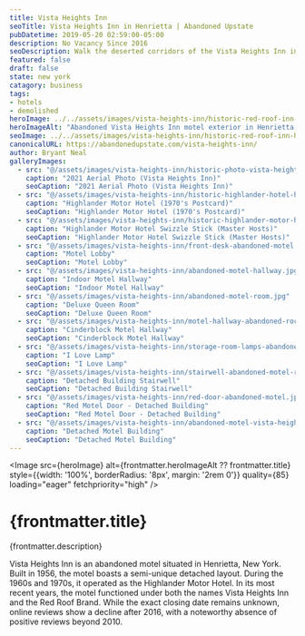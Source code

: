 ```yaml
---
title: Vista Heights Inn
seoTitle: Vista Heights Inn in Henrietta | Abandoned Upstate
pubDatetime: 2019-05-20 02:59:00-05:00
description: No Vacancy Since 2016
seoDescription: Walk the deserted corridors of the Vista Heights Inn in Henrietta, New York, a shuttered Red Roof Inn that closed in 2016 and now rests in eerie silence.
featured: false
draft: false
state: new york
catagory: business
tags:
- hotels
- demolished
heroImage: ../../assets/images/vista-heights-inn/historic-red-roof-inn-henrietta-vista-heights-inn.jpg
heroImageAlt: "Abandoned Vista Heights Inn motel exterior in Henrietta, New York"
seoImage: ../../assets/images/vista-heights-inn/historic-red-roof-inn-henrietta-vista-heights-inn.jpg
canonicalURL: https://abandonedupstate.com/vista-heights-inn/
author: Bryant Neal
galleryImages:
  - src: "@/assets/images/vista-heights-inn/historic-photo-vista-heights-inn-2021.jpg"
    caption: "2021 Aerial Photo (Vista Heights Inn)"
    seoCaption: "2021 Aerial Photo (Vista Heights Inn)"
  - src: "@/assets/images/vista-heights-inn/historic-highlander-hotel-henrietta-1970s.jpg"
    caption: "Highlander Motor Hotel (1970's Postcard)"
    seoCaption: "Highlander Motor Hotel (1970's Postcard)"
  - src: "@/assets/images/vista-heights-inn/historic-highlander-motor-hotel-swizzle-stick.jpg"
    caption: "Highlander Motor Hotel Swizzle Stick (Master Hosts)"
    seoCaption: "Highlander Motor Hotel Swizzle Stick (Master Hosts)"
  - src: "@/assets/images/vista-heights-inn/front-desk-abandoned-motel.jpg"
    caption: "Motel Lobby"
    seoCaption: "Motel Lobby"
  - src: "@/assets/images/vista-heights-inn/abandoned-motel-hallway.jpg"
    caption: "Indoor Motel Hallway"
    seoCaption: "Indoor Motel Hallway"
  - src: "@/assets/images/vista-heights-inn/abandoned-motel-room.jpg"
    caption: "Deluxe Queen Room"
    seoCaption: "Deluxe Queen Room"
  - src: "@/assets/images/vista-heights-inn/motel-hallway-abandoned-rochester.jpg"
    caption: "Cinderblock Motel Hallway"
    seoCaption: "Cinderblock Motel Hallway"
  - src: "@/assets/images/vista-heights-inn/storage-room-lamps-abandoned-motel.jpg"
    caption: "I Love Lamp"
    seoCaption: "I Love Lamp"
  - src: "@/assets/images/vista-heights-inn/stairwell-abandoned-motel-rochester.jpg"
    caption: "Detached Building Stairwell"
    seoCaption: "Detached Building Stairwell"
  - src: "@/assets/images/vista-heights-inn/red-door-abandoned-motel.jpg"
    caption: "Red Motel Door - Detached Building"
    seoCaption: "Red Motel Door - Detached Building"
  - src: "@/assets/images/vista-heights-inn/abandoned-motel-vista-heights-inn-henrietta.jpg"
    caption: "Detached Motel Building"
    seoCaption: "Detached Motel Building"
---
```
















<Image 
  src={heroImage} 
  alt={frontmatter.heroImageAlt ?? frontmatter.title}
  style={{width: '100%', borderRadius: '8px', margin: '2rem 0'}}
  quality={85}
  loading="eager"
  fetchpriority="high"
/>

# {frontmatter.title}
<p className="post-tagline" style={{ color: "#b9975c" }}>{frontmatter.description}</p>

Vista Heights Inn is an abandoned motel situated in Henrietta, New York. Built in 1956, the motel boasts a semi-unique detached layout. During the 1960s and 1970s, it operated as the Highlander Motor Hotel. In its most recent years, the motel functioned under both the names Vista Heights Inn and the Red Roof Brand. While the exact closing date remains unknown, online reviews show a decline after 2016, with a noteworthy absence of positive reviews beyond 2010.


<GalleryLightbox galleryId="vista-heights-inn" images={frontmatter.galleryImages} />
